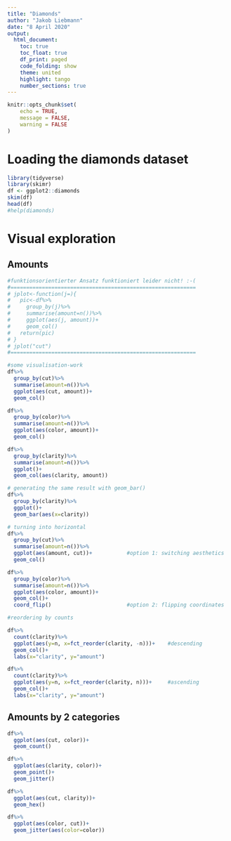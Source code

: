 ```yaml
---
title: "Diamonds"
author: "Jakob Liebmann"
date: "8 April 2020"
output: 
  html_document:
    toc: true
    toc_float: true
    df_print: paged
    code_folding: show  
    theme: united
    highlight: tango
    number_sections: true
---
```


```r
knitr::opts_chunk$set(
	echo = TRUE,
	message = FALSE,
	warning = FALSE
)
```

# Loading the diamonds dataset

```r
library(tidyverse)
library(skimr)
df <- ggplot2::diamonds
skim(df)
head(df)
#help(diamonds)
```

# Visual exploration
## Amounts
```r

#funktionsorientierter Ansatz funktioniert leider nicht! :-(
#===========================================================
# jplot<-function(j=){
#   pic<-df%>%
#     group_by(j)%>%
#     summarise(amount=n())%>%
#     ggplot(aes(j, amount))+
#     geom_col()
#   return(pic)
# }
# jplot("cut")
#===========================================================

#some visualisation-work
df%>%
  group_by(cut)%>%
  summarise(amount=n())%>%
  ggplot(aes(cut, amount))+
  geom_col()

df%>%
  group_by(color)%>%
  summarise(amount=n())%>%
  ggplot(aes(color, amount))+
  geom_col()

df%>%
  group_by(clarity)%>%
  summarise(amount=n())%>%
  ggplot()+
  geom_col(aes(clarity, amount))

# generating the same result with geom_bar()
df%>%
  group_by(clarity)%>%
  ggplot()+
  geom_bar(aes(x=clarity))

# turning into horizontal
df%>%
  group_by(cut)%>%
  summarise(amount=n())%>%
  ggplot(aes(amount, cut))+           #option 1: switching aesthetics
  geom_col()

df%>%
  group_by(color)%>%
  summarise(amount=n())%>%
  ggplot(aes(color, amount))+
  geom_col()+
  coord_flip()                        #option 2: flipping coordinates

#reordering by counts

df%>%
  count(clarity)%>%
  ggplot(aes(y=n, x=fct_reorder(clarity, -n)))+    #descending
  geom_col()+
  labs(x="clarity", y="amount")

df%>%
  count(clarity)%>%
  ggplot(aes(y=n, x=fct_reorder(clarity, n)))+     #ascending
  geom_col()+
  labs(x="clarity", y="amount")
```

## Amounts by 2 categories

```r
df%>%
  ggplot(aes(cut, color))+
  geom_count()

df%>%
  ggplot(aes(clarity, color))+
  geom_point()+
  geom_jitter()

df%>%
  ggplot(aes(cut, clarity))+
  geom_hex()

df%>%
  ggplot(aes(color, cut))+
  geom_jitter(aes(color=color))
```

